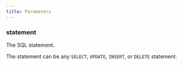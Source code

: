 ```yaml
---
title: Parameters
---
```



### statement

The SQL statement.

The statement can be any `SELECT`, `UPDATE`, `INSERT`, or `DELETE` statement.